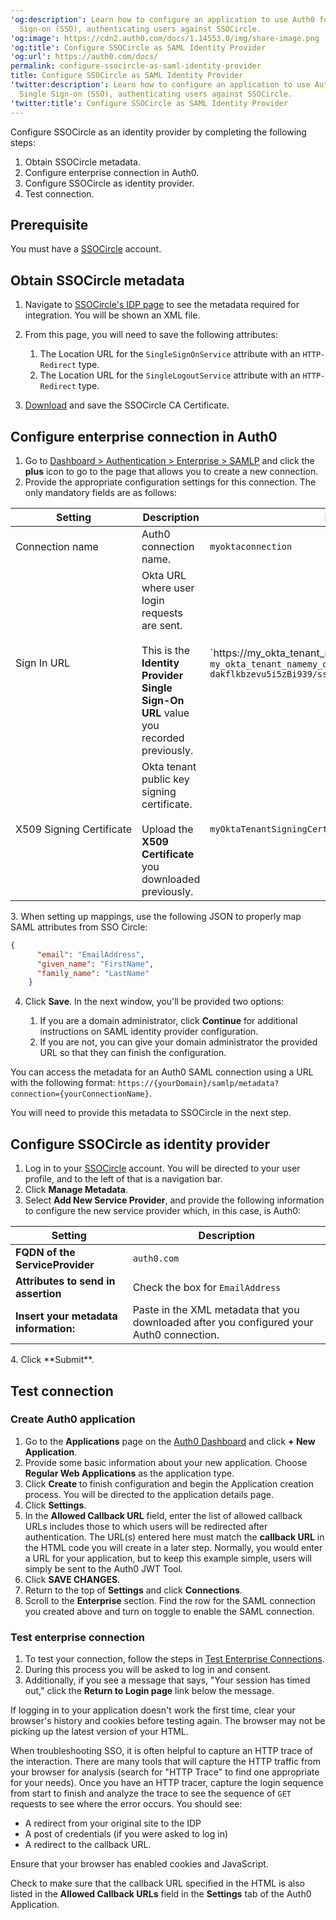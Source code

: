 ---
'og:description': Learn how to configure an application to use Auth0 for SAML Single
  Sign-on (SSO), authenticating users against SSOCircle.
'og:image': https://cdn2.auth0.com/docs/1.14553.0/img/share-image.png
'og:title': Configure SSOCircle as SAML Identity Provider
'og:url': https://auth0.com/docs/
permalink: configure-ssocircle-as-saml-identity-provider
title: Configure SSOCircle as SAML Identity Provider
'twitter:description': Learn how to configure an application to use Auth0 for SAML
  Single Sign-on (SSO), authenticating users against SSOCircle.
'twitter:title': Configure SSOCircle as SAML Identity Provider
---
Configure SSOCircle as an <Tooltip tip="Identity Provider (IdP): Service that stores and manages digital identities." cta="View Glossary" href="/docs/glossary?term=identity+provider">identity provider</Tooltip> by completing the following steps:

1. Obtain SSOCircle metadata.
2. Configure enterprise connection in Auth0.
3. Configure SSOCircle as identity provider.
4. Test connection.

## Prerequisite

You must have a [SSOCircle](https://idp.ssocircle.com/) account.

## Obtain SSOCircle metadata

1. Navigate to [SSOCircle's IDP page](https://idp.ssocircle.com/) to see the metadata required for integration. You will be shown an XML file.
2. From this page, you will need to save the following attributes:

   1. The Location URL for the `SingleSignOnService` attribute with an `HTTP-Redirect` type.
   2. The Location URL for the `SingleLogoutService` attribute with an `HTTP-Redirect` type.
3. [Download](http://www.ssocircle.com/en/idp-tips-tricks/public-idp-configuration) and save the SSOCircle CA Certificate.

## Configure enterprise connection in Auth0

1. Go to [Dashboard > Authentication > Enterprise > SAMLP](https://manage.auth0.com/#/connections) and click the **plus** icon to go to the page that allows you to create a new connection.
2. Provide the appropriate configuration settings for this connection. The only mandatory fields are as follows:

<table class="table"><thead>
<tr>
<th><strong>Setting</strong></th>
<th><strong>Description</strong></th>
<th><strong>Example</strong></th>
</tr>
</thead>
<tbody>
<tr>
<td>Connection name</td>
<td>Auth0 connection name.</td>
<td><code>myoktaconnection</code></td>
</tr>
<tr>
<td>Sign In URL</td>
<td>Okta URL where user login requests are sent.<br/><br/>This is the <strong>Identity Provider Single Sign-On URL</strong> value you recorded previously.</td>
<td>`https://my_okta_tenant_name.okta.com/app/` <code>my_okta_tenant_namemy_okta_saml_app_integration_name/</code> <code>dakflkbzevu5i5zBi939/sso/saml</code></td>
</tr>
<tr>
<td>X509 Signing Certificate</td>
<td>Okta tenant public key signing certificate.<br/><br/>Upload the <strong>X509 Certificate</strong> you downloaded previously.</td>
<td><code>myOktaTenantSigningCertificate.pem</code></td>
</tr>
</tbody>
</table>
3. When setting up mappings, use the following JSON to properly map SAML attributes from SSO Circle:

   ```json lines
   {
         "email": "EmailAddress",
         "given_name": "FirstName",
         "family_name": "LastName"
       }
   ```


   

   
4. Click **Save**. In the next window, you'll be provided two options:

   1. If you are a domain administrator, click **Continue** for additional instructions on SAML identity provider configuration.
   2. If you are not, you can give your domain administrator the provided URL so that they can finish the configuration.

You can access the metadata for an Auth0 <Tooltip tip="Security Assertion Markup Language (SAML): Standardized protocol allowing two parties to exchange authentication information without a password." cta="View Glossary" href="/docs/glossary?term=SAML">SAML</Tooltip> connection using a URL with the following format:
`https://{yourDomain}/samlp/metadata?connection={yourConnectionName}`.

You will need to provide this metadata to SSOCircle in the next step.

## Configure SSOCircle as identity provider

1. Log in to your [SSOCircle](http://ssocircle.com) account. You will be directed to your user profile, and to the left of that is a navigation bar.
2. Click **Manage Metadata**.
3. Select **Add New Service Provider**, and provide the following information to configure the new service provider which, in this case, is Auth0:

<table class="table"><thead>
<tr>
<th>Setting</th>
<th>Description</th>
</tr>
</thead>
<tbody>
<tr>
<td><strong>FQDN of the ServiceProvider</strong></td>
<td><code>auth0.com</code></td>
</tr>
<tr>
<td><strong>Attributes to send in assertion</strong></td>
<td>Check the box for <code>EmailAddress</code></td>
</tr>
<tr>
<td><strong>Insert your metadata information:</strong></td>
<td>Paste in the XML metadata that you downloaded after you configured your Auth0 connection.</td>
</tr>
</tbody>
</table>
4. Click **Submit**.

## Test connection

### Create Auth0 application

1. Go to the **Applications** page on the [Auth0 Dashboard](https://manage.auth0.com/#) and click **+ New Application**.
2. Provide some basic information about your new application. Choose **Regular Web Applications** as the application type.
3. Click **Create** to finish configuration and begin the Application creation process. You will be directed to the application details page.
4. Click **Settings**.
5. In the **Allowed Callback URL** field, enter the list of allowed callback URLs includes those to which users will be redirected after authentication. The URL(s) entered here must match the **callback URL** in the HTML code you will create in a later step. Normally, you would enter a URL for your application, but to keep this example simple, users will simply be sent to the Auth0 JWT Tool.
6. Click **SAVE CHANGES**.
7. Return to the top of **Settings** and click **Connections**.
8. Scroll to the **Enterprise** section. Find the row for the SAML connection you created above and turn on toggle to enable the SAML connection.

### Test enterprise connection

1. To test your connection, follow the steps in [Test Enterprise Connections](/docs/authenticate/identity-providers/enterprise-identity-providers/test-enterprise-connections).
2. During this process you will be asked to log in and consent.
3. Additionally, if you see a message that says, "Your session has timed out," click the **Return to Login page** link below the message.

If logging in to your application doesn't work the first time, clear your browser's history and cookies before testing again. The browser may not be picking up the latest version of your HTML.

When troubleshooting <Tooltip tip="Single Sign-On (SSO): Service that, after a user logs into one applicaton, automatically logs that user in to other applications." cta="View Glossary" href="/docs/glossary?term=SSO">SSO</Tooltip>, it is often helpful to capture an HTTP trace of the interaction. There are many tools that will capture the HTTP traffic from your browser for analysis (search for "HTTP Trace" to find one appropriate for your needs). Once you have an HTTP tracer, capture the login sequence from start to finish and analyze the trace to see the sequence of `GET` requests to see where the error occurs. You should see:

* A redirect from your original site to the IDP
* A post of credentials (if you were asked to log in)
* A redirect to the callback URL.

Ensure that your browser has enabled cookies and JavaScript.

Check to make sure that the callback URL specified in the HTML is also listed in the **Allowed Callback URLs** field in the **Settings** tab of the Auth0 Application.